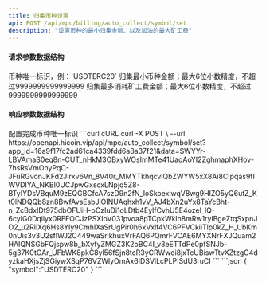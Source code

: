 ---
title: 归集币种设置
api: POST /api/mpc/billing/auto_collect/symbol/set
description: "设置币种的最小归集金额、以及加油的最大矿工费"
---

#### 请求参数数据结构
<ParamField query="symbol" type="string" required>
    币种唯一标识，例：`USDTERC20`
</ParamField>
<ParamField query="collect_min" type="string" required>
    归集最小币种金额；最大6位小数精度，不超过9999999999999999
</ParamField>
<ParamField query="fueling_limit" type="string" required>
    归集最多消耗矿工费金额；最大6位小数精度，不超过9999999999999999
</ParamField>


#### 响应参数数据结构
<Expandable title="object">
    <ResponseField name="symbol" type="string">配置完成币种唯一标识</ResponseField>
</Expandable>



<RequestExample>
  ```curl cURL
  curl -X POST \
  --url https://openapi.hicoin.vip/api/mpc/auto_collect/symbol/set?app_id=16a9f17fc2ad61ca4339fdd6a8a37f21&data=SWYYr-LBVAmaS0eq8n-CUT_nHkM3OBxyWOsImMTe41UaqAoYI2ZghmaphXHov-7hsRsVmOhyPqC-JFuRGvonJKFd2Jirxv6Vn_8V40r_MMYTkhqcviQbZWYW5xX8Ai8CIpqas9fIWVDIYA_NKBl0UCJpwGxscxLNpjq5Z8-BTyIYDsVBquM9zEQGBCfcA7szD9n2fN_loSkoexlwqV8wg9HIZO5yQ6utZ_Kt0lNDQQb8zn8BwfAvsEsbJlOINUAqhxh1vV_AJ4bXn2uYx8TaYcBht-n_ZcBdxIDt975dbOFUiH-oCzIuDi1oLDtb4EylfCvhU5E4ozel_lQ-6cyIG0Dqiiyx0RFFOCJzPSXIoV031pvoa8pTCpkWklh8mRw1rylBgeZtqSxpnJO2_u2RIlXq6Hs8Yly9CmhIXaSrUgPir0h6xVxlf4VC6PFVCkiiTlp0kZ_H_UbKm0nUis3v3U2sflWJ2C449waSrikhuxVrFAQ6PQmrFVCAE6MYXNrFXJQuam2HAIQNSGbFQjspw8b_bXyfyZMGZ3K2oBC4I_v3eETTdPe0pfSNJb-5g37K0tOAr_UFbWK8pkC8yl56fSjn8tcR3yCRWwoi8jxTcUBiswTtvXZtzgG4dyzkaHXjsZjSGiywXSqP76VZWlyOmAx6IDSViLcPLPISdU3ruCI
  ```
</RequestExample>



<ResponseExample>
```json
{
    "symbol":"USDTERC20"
}
```
</ResponseExample>